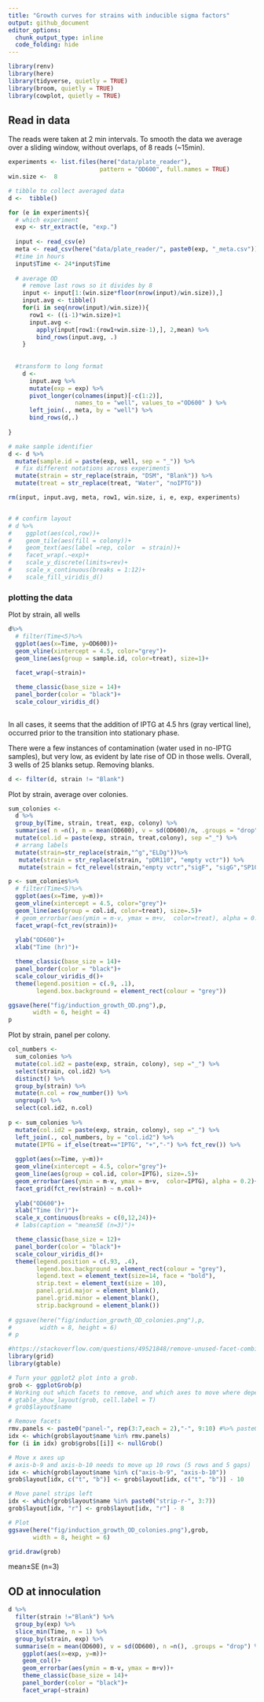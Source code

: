 ```yaml
---
title: "Growth curves for strains with inducible sigma factors"
output: github_document
editor_options: 
  chunk_output_type: inline
  code_folding: hide
---
```


```r
library(renv)
library(here)
library(tidyverse, quietly = TRUE)
library(broom, quietly = TRUE)
library(cowplot, quietly = TRUE)
```

## Read in data  

The reads were taken at 2 min intervals. To smooth the data we average over a sliding window, without overlaps, of 8 reads (~15min).

```r

experiments <- list.files(here("data/plate_reader"), 
                          pattern = "OD600", full.names = TRUE)
win.size <-  8

# tibble to collect averaged data
d <-  tibble()

for (e in experiments){
  # which experiment
  exp <- str_extract(e, "exp.")
  
  input <- read_csv(e)
  meta <- read_csv(here("data/plate_reader/", paste0(exp, "_meta.csv")))
  #time in hours
  input$Time <- 24*input$Time
    
  # average OD
    # remove last rows so it divides by 8
    input <- input[1:(win.size*floor(nrow(input)/win.size)),]
    input.avg <- tibble()
    for(i in seq(nrow(input)/win.size)){
      row1 <- ((i-1)*win.size)+1
      input.avg <- 
        apply(input[row1:(row1+win.size-1),], 2,mean) %>% 
        bind_rows(input.avg, .)
    }
  
  
  #transform to long format
    d <- 
      input.avg %>% 
      mutate(exp = exp) %>% 
      pivot_longer(colnames(input)[-c(1:2)], 
                   names_to = "well", values_to ="OD600" ) %>% 
      left_join(., meta, by = "well") %>% 
      bind_rows(d,.)
      
}

# make sample identifier
d <- d %>% 
  mutate(sample.id = paste(exp, well, sep = "_")) %>% 
  # fix different notations across experiments
  mutate(strain = str_replace(strain, "DSM", "Blank")) %>% 
  mutate(treat = str_replace(treat, "Water", "noIPTG"))

rm(input, input.avg, meta, row1, win.size, i, e, exp, experiments)


# # confirm layout
# d %>%
#    ggplot(aes(col,row))+
#    geom_tile(aes(fill = colony))+
#    geom_text(aes(label =rep, color  = strain))+
#    facet_wrap(.~exp)+
#    scale_y_discrete(limits=rev)+
#    scale_x_continuous(breaks = 1:12)+
#    scale_fill_viridis_d()

```

### plotting the data

Plot by strain, all wells
```r
d%>%
  # filter(Time<5)%>%
  ggplot(aes(x=Time, y=OD600))+
  geom_vline(xintercept = 4.5, color="grey")+
  geom_line(aes(group = sample.id, color=treat), size=1)+
  
  facet_wrap(~strain)+

  theme_classic(base_size = 14)+
  panel_border(color = "black")+
  scale_colour_viridis_d()
  
```
In all cases, it seems that the addition of IPTG at 4.5 hrs (gray vertical line), occurred prior to the transition into stationary phase.

There were a few instances of contamination (water used in no-IPTG samples), but very low, as evident by late rise of OD in those wells. Overall, 3 wells of 25 blanks setup. Removing blanks.

```r
d <- filter(d, strain != "Blank")
```



Plot by strain, average over colonies.

```r

sum_colonies <- 
  d %>% 
  group_by(Time, strain, treat, exp, colony) %>% 
  summarise( n =n(), m = mean(OD600), v = sd(OD600)/n, .groups = "drop") %>% 
  mutate(col.id = paste(exp, strain, treat,colony), sep ="_") %>% 
  # arrang labels
  mutate(strain=str_replace(strain,"^g","ELDg"))%>%
   mutate(strain = str_replace(strain, "pDR110", "empty vctr")) %>% 
   mutate(strain = fct_relevel(strain,"empty vctr","sigF", "sigG","SP10", "Goe3","ELDg168", "ELDg169"))

p <- sum_colonies%>%
  # filter(Time<5)%>%
  ggplot(aes(x=Time, y=m))+
  geom_vline(xintercept = 4.5, color="grey")+
  geom_line(aes(group = col.id, color=treat), size=.5)+
  # geom_errorbar(aes(ymin = m-v, ymax = m+v,  color=treat), alpha = 0.5)+
  facet_wrap(~fct_rev(strain))+
  
  ylab("OD600")+
  xlab("Time (hr)")+

  theme_classic(base_size = 14)+
  panel_border(color = "black")+
  scale_colour_viridis_d()+
  theme(legend.position = c(.9, .1), 
        legend.box.background = element_rect(colour = "grey"))

ggsave(here("fig/induction_growth_OD.png"),p,
       width = 6, height = 4)
p  
```
Plot by strain, panel per colony.

```r
col_numbers <-
  sum_colonies %>% 
  mutate(col.id2 = paste(exp, strain, colony), sep ="_") %>%
  select(strain, col.id2) %>% 
  distinct() %>% 
  group_by(strain) %>% 
  mutate(n.col = row_number()) %>% 
  ungroup() %>% 
  select(col.id2, n.col)
  
p <- sum_colonies %>% 
  mutate(col.id2 = paste(exp, strain, colony), sep ="_") %>%
  left_join(., col_numbers, by = "col.id2") %>% 
  mutate(IPTG = if_else(treat=="IPTG", "+","-") %>% fct_rev()) %>% 
  
  ggplot(aes(x=Time, y=m))+
  geom_vline(xintercept = 4.5, color="grey")+
  geom_line(aes(group = col.id, color=IPTG), size=.5)+
  geom_errorbar(aes(ymin = m-v, ymax = m+v,  color=IPTG), alpha = 0.2)+
  facet_grid(fct_rev(strain) ~ n.col)+
  
  ylab("OD600")+
  xlab("Time (hr)")+
  scale_x_continuous(breaks = c(0,12,24))+
  # labs(caption = "mean±SE (n=3)")+

  theme_classic(base_size = 12)+
  panel_border(color = "black")+
  scale_colour_viridis_d()+
  theme(legend.position = c(.93, .4), 
        legend.box.background = element_rect(colour = "grey"),
        legend.text = element_text(size=14, face = "bold"),
        strip.text = element_text(size = 10),
        panel.grid.major = element_blank(),
        panel.grid.minor = element_blank(),
        strip.background = element_blank())
  
# ggsave(here("fig/induction_growth_OD_colonies.png"),p,
#        width = 8, height = 6)
# p  
```


```r
#https://stackoverflow.com/questions/49521848/remove-unused-facet-combinations-in-2-way-facet-grid
library(grid)
library(gtable)

# Turn your ggplot2 plot into a grob.
grob <- ggplotGrob(p)
# Working out which facets to remove, and which axes to move where depends on the grid-structure of your grob. gtable_show_layout(grob) gives a visual representation of your grid structure, where numbers like (7, 4) denote a panel in row 7 and column 4.
# gtable_show_layout(grob, cell.label = T)
# grob$layout$name

# Remove facets
rmv.panels <- paste0("panel-", rep(3:7,each = 2),"-", 9:10) #%>% paste0(.,9:10)
idx <- which(grob$layout$name %in% rmv.panels)
for (i in idx) grob$grobs[[i]] <- nullGrob()

# Move x axes up
# axis-b-9 and axis-b-10 needs to move up 10 rows (5 rows and 5 gaps)
idx <- which(grob$layout$name %in% c("axis-b-9", "axis-b-10"))
grob$layout[idx, c("t", "b")] <- grob$layout[idx, c("t", "b")] - 10

# Move panel strips left 
idx <- which(grob$layout$name %in% paste0("strip-r-", 3:7))
grob$layout[idx, "r"] <- grob$layout[idx, "r"] - 8

# Plot
ggsave(here("fig/induction_growth_OD_colonies.png"),grob,
       width = 8, height = 6)

grid.draw(grob)
```

mean±SE (n=3)

## OD at innoculation

```r
d %>% 
  filter(strain !="Blank") %>% 
  group_by(exp) %>% 
  slice_min(Time, n = 1) %>% 
  group_by(strain, exp) %>%
  summarise(m = mean(OD600), v = sd(OD600), n =n(), .groups = "drop") %>% 
    ggplot(aes(x=exp, y=m))+
    geom_col()+
    geom_errorbar(aes(ymin = m-v, ymax = m+v))+
    theme_classic(base_size = 14)+
    panel_border(color = "black")+
    facet_wrap(~strain)
```
